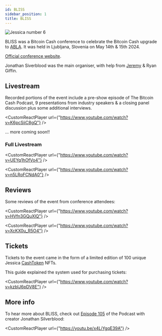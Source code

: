 ```yaml
---
id: BLISS
sidebar_position: 1
title: BLISS
---
```



<img src={Jessica6} alt="Jessica number 6" />

BLISS was a Bitcoin Cash conference to celebrate the Bitcoin Cash upgrade to [ABLA](/faqs/BCH/what-is-the-maximum-bch-blocksize). It was held in Ljubljana, Slovenia on May 14th & 15th 2024.

[Official conference website](https://www.bliss.cash/).

Jonathan Siverblood was the main organiser, with help from [Jeremy](/about) & Ryan Giffin.

## Livestream

Recorded portions of the event include a pre-show episode of The Bitcoin Cash Podcast, 9 presentations from industry speakers & a closing panel discussion plus some additional interviews.

<CustomReactPlayer
  url={"https://www.youtube.com/watch?v=K6pcSiiC8gQ"} />

... more coming soon!!

### Full Livestream

<CustomReactPlayer
  url={"https://www.youtube.com/watch?v=UEYq1hOfVo4"} />

<CustomReactPlayer
  url={"https://www.youtube.com/watch?v=n5LRoFCNdA0"} />

## Reviews

Some reviews of the event from conference attendees:

<CustomReactPlayer
  url={"https://www.youtube.com/watch?v=HVfn3GQuXlQ"} />

<CustomReactPlayer
  url={"https://www.youtube.com/watch?v=XcKX0u_R5O4"} />

## Tickets

Tickets to the event came in the form of a limited edition of 100 unique Jessica [CashToken](/faqs/Tech/what-is-cashtokens) NFTs. 

This guide explained the system used for purchasing tickets:

<CustomReactPlayer
  url={"https://www.youtube.com/watch?v=kzbIJ6pDV8E"} />

## More info

To hear more about BLISS, check out [Episode 105](/episodes/105) of the Podcast with creator Jonathan Silverblood:

<CustomReactPlayer
  url={"https://youtu.be/x4LiYgqE39A"} />

